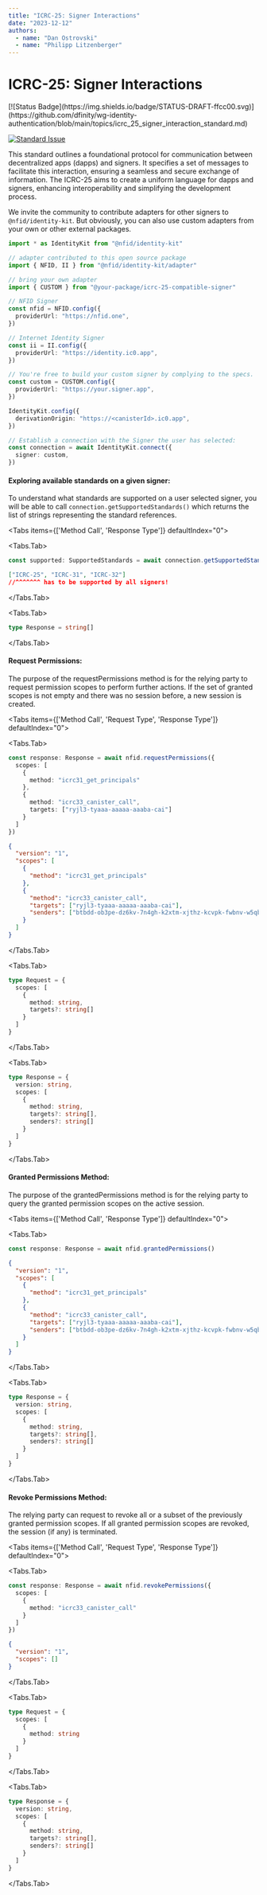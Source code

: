 ```yaml
---
title: "ICRC-25: Signer Interactions"
date: "2023-12-12"
authors:
  - name: "Dan Ostrovski"
  - name: "Philipp Litzenberger"
---
```



# ICRC-25: Signer Interactions

<Stack>
[![Status Badge](https://img.shields.io/badge/STATUS-DRAFT-ffcc00.svg)](https://github.com/dfinity/wg-identity-authentication/blob/main/topics/icrc_25_signer_interaction_standard.md)

[![Standard Issue](https://img.shields.io/badge/ISSUE-ICRC--25-blue?logo=github)](https://github.com/dfinity/wg-identity-authentication/issues/94)
</Stack>

This standard outlines a foundational protocol for communication between decentralized apps (dapps)
and signers. It specifies a set of messages to facilitate this interaction, ensuring a seamless and
secure exchange of information. The ICRC-25 aims to create a uniform language for dapps and signers,
enhancing interoperability and simplifying the development process.

We invite the community to contribute adapters for other signers to `@nfid/identity-kit`. But
obviously, you can also use custom adapters from your own or other external packages.

```typescript filename="Import and configure Signer"
import * as IdentityKit from "@nfid/identity-kit"

// adapter contributed to this open source package
import { NFID, II } from "@nfid/identity-kit/adapter"

// bring your own adapter
import { CUSTOM } from "@your-package/icrc-25-compatible-signer"

// NFID Signer
const nfid = NFID.config({
  providerUrl: "https://nfid.one",
})

// Internet Identity Signer
const ii = II.config({
  providerUrl: "https://identity.ic0.app",
})

// You're free to build your custom signer by complying to the specs.
const custom = CUSTOM.config({
  providerUrl: "https://your.signer.app",
})
```

```typescript filename="Initialize Identity Kit"
IdentityKit.config({
  derivationOrigin: "https://<canisterId>.ic0.app",
})

// Establish a connection with the Signer the user has selected:
const connection = await IdentityKit.connect({
  signer: custom,
})
```

#### Exploring available standards on a given signer:

To understand what standards are supported on a user selected signer, you will be able to call
`connection.getSupportedStandards()` which returns the list of strings representing the standard
references.

<Tabs items={['Method Call', 'Response Type']} defaultIndex="0">

<Tabs.Tab>
```typescript filename="Method Call"
const supported: SupportedStandards = await connection.getSupportedStandards()

```

```json filename="response data"
["ICRC-25", "ICRC-31", "ICRC-32"]
//^^^^^^^ has to be supported by all signers!
```
</Tabs.Tab>

<Tabs.Tab>
```typescript filename="Responst Type"
type Response = string[]

```
</Tabs.Tab>

</Tabs>

#### Request Permissions:

The purpose of the requestPermissions method is for the relying party to request permission scopes to perform further actions. 
If the set of granted scopes is not empty and there was no session before, a new session is created.

<Tabs items={['Method Call', 'Request Type', 'Response Type']} defaultIndex="0">

<Tabs.Tab>
```typescript filename="Method Call"
const response: Response = await nfid.requestPermissions({
  scopes: [
    {
      method: "icrc31_get_principals"
    },
    {
      method: "icrc33_canister_call",
      targets: ["ryjl3-tyaaa-aaaaa-aaaba-cai"]
    }
  ]
})
```

```json filename="Response Data"
{
  "version": "1",
  "scopes": [
    {
      "method": "icrc31_get_principals"
    },
    {
      "method": "icrc33_canister_call",
      "targets": ["ryjl3-tyaaa-aaaaa-aaaba-cai"],
      "senders": ["btbdd-ob3pe-dz6kv-7n4gh-k2xtm-xjthz-kcvpk-fwbnv-w5qbk-iqjm4-4qe"]
    }
  ]
}

```
</Tabs.Tab>

<Tabs.Tab>
```typescript filename="Request Type"
type Request = {
  scopes: [
    {
      method: string,
      targets?: string[]
    }
  ]
}

```
</Tabs.Tab>

<Tabs.Tab>
```typescript filename="Response Type"
type Response = {
  version: string,
  scopes: [
    {
      method: string,
      targets?: string[],
      senders?: string[]
    }
  ]
}

```
</Tabs.Tab>

</Tabs>

#### Granted Permissions Method:

The purpose of the grantedPermissions method is for the relying party to query the granted permission scopes on the active session.

<Tabs items={['Method Call', 'Response Type']} defaultIndex="0">

<Tabs.Tab>
```typescript filename="Method Call"
const response: Response = await nfid.grantedPermissions()
```

```json filename="Response Data"
{
  "version": "1",
  "scopes": [
    {
      "method": "icrc31_get_principals"
    },
    {
      "method": "icrc33_canister_call",
      "targets": ["ryjl3-tyaaa-aaaaa-aaaba-cai"],
      "senders": ["btbdd-ob3pe-dz6kv-7n4gh-k2xtm-xjthz-kcvpk-fwbnv-w5qbk-iqjm4-4qe"]
    }
  ]
}

```
</Tabs.Tab>

<Tabs.Tab>
```typescript filename="Response Type"
type Response = {
  version: string,
  scopes: [
    {
      method: string,
      targets?: string[],
      senders?: string[]
    }
  ]
}

```
</Tabs.Tab>

</Tabs>

#### Revoke Permissions Method:

The relying party can request to revoke all or a subset of the previously granted permission scopes. If all granted permission scopes are revoked, the session (if any) is terminated.

<Tabs items={['Method Call', 'Request Type', 'Response Type']} defaultIndex="0">

<Tabs.Tab>
```typescript filename="Method Call"
const response: Response = await nfid.revokePermissions({
  scopes: [
    {
      method: "icrc33_canister_call"
    }
  ]
})
```

```json filename="Response Data"
{
  "version": "1",
  "scopes": []
}

```
</Tabs.Tab>

<Tabs.Tab>
```typescript filename="Request Type"
type Request = {
  scopes: [
    {
      method: string
    }
  ]
}

```
</Tabs.Tab>

<Tabs.Tab>
```typescript filename="Response Type"
type Response = {
  version: string,
  scopes: [
    {
      method: string,
      targets?: string[],
      senders?: string[]
    }
  ]
}

```
</Tabs.Tab>

</Tabs>